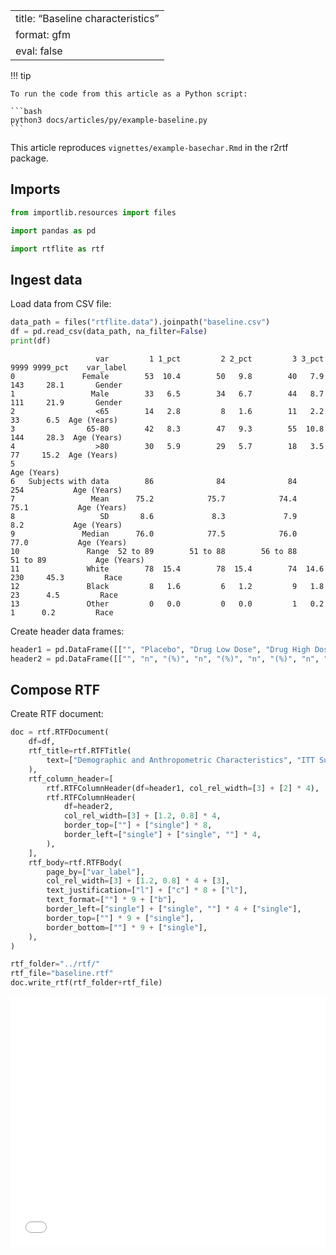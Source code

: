 <!-- `.md` and `.py` files are generated from the `.qmd` file. Please edit that file. -->

---
title: "Baseline characteristics"
format: gfm
eval: false
---

!!! tip

    To run the code from this article as a Python script:

    ```bash
    python3 docs/articles/py/example-baseline.py
    ```

This article reproduces `vignettes/example-basechar.Rmd` in the r2rtf package.

## Imports

```python
from importlib.resources import files

import pandas as pd

import rtflite as rtf
```

## Ingest data

Load data from CSV file:

```python
data_path = files("rtflite.data").joinpath("baseline.csv")
df = pd.read_csv(data_path, na_filter=False)
print(df)
```

```
                   var         1 1_pct         2 2_pct         3 3_pct      9999 9999_pct    var_label
0               Female        53  10.4        50   9.8        40   7.9       143     28.1       Gender
1                 Male        33   6.5        34   6.7        44   8.7       111     21.9       Gender
2                  <65        14   2.8         8   1.6        11   2.2        33      6.5  Age (Years)
3                65-80        42   8.3        47   9.3        55  10.8       144     28.3  Age (Years)
4                  >80        30   5.9        29   5.7        18   3.5        77     15.2  Age (Years)
5                                                                                          Age (Years)
6   Subjects with data        86              84              84             254           Age (Years)
7                 Mean      75.2            75.7            74.4            75.1           Age (Years)
8                   SD       8.6             8.3             7.9             8.2           Age (Years)
9               Median      76.0            77.5            76.0            77.0           Age (Years)
10               Range  52 to 89        51 to 88        56 to 88        51 to 89           Age (Years)
11               White        78  15.4        78  15.4        74  14.6       230     45.3         Race
12               Black         8   1.6         6   1.2         9   1.8        23      4.5         Race
13               Other         0   0.0         0   0.0         1   0.2         1      0.2         Race
```

Create header data frames:

```python
header1 = pd.DataFrame([["", "Placebo", "Drug Low Dose", "Drug High Dose", "Total"]])
header2 = pd.DataFrame([["", "n", "(%)", "n", "(%)", "n", "(%)", "n", "(%)"]])
```

## Compose RTF

Create RTF document:

```python
doc = rtf.RTFDocument(
    df=df,
    rtf_title=rtf.RTFTitle(
        text=["Demographic and Anthropometric Characteristics", "ITT Subjects"]
    ),
    rtf_column_header=[
        rtf.RTFColumnHeader(df=header1, col_rel_width=[3] + [2] * 4),
        rtf.RTFColumnHeader(
            df=header2,
            col_rel_width=[3] + [1.2, 0.8] * 4,
            border_top=[""] + ["single"] * 8,
            border_left=["single"] + ["single", ""] * 4,
        ),
    ],
    rtf_body=rtf.RTFBody(
        page_by=["var_label"],
        col_rel_width=[3] + [1.2, 0.8] * 4 + [3],
        text_justification=["l"] + ["c"] * 8 + ["l"],
        text_format=[""] * 9 + ["b"],
        border_left=["single"] + ["single", ""] * 4 + ["single"],
        border_top=[""] * 9 + ["single"],
        border_bottom=[""] * 9 + ["single"],
    ),
)
```

```python
rtf_folder="../rtf/"
rtf_file="baseline.rtf"
doc.write_rtf(rtf_folder+rtf_file)
```

<embed src="../pdf/baseline.pdf" style="width:100%; height:400px" type="application/pdf">
